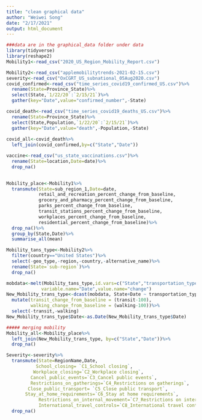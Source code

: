 ```yaml
---
title: "clean graphical data"
author: "Weiwei Song"
date: "2/17/2021"
output: html_document
---
```


```r
###data are in the graphical_data folder under data
library(tidyverse)
library(reshape2)
Mobility1<-read_csv("2020_US_Region_Mobility_Report.csv")

Mobility2<-read_csv("applemobilitytrends-2021-02-15.csv")
severity<-read_csv("OxCGRT_US_subnational_05Aug2020.csv")
covid_confirmed<-read_csv("time_series_covid19_confirmed_US.csv")%>%
  rename(State=Province_State)%>%
  select(State,`1/22/20`:`2/15/21`)%>%
  gather(key="Date",value="confirmed_number",-State)

covid_death<-read_csv("time_series_covid19_deaths_US.csv")%>%
  rename(State=Province_State)%>%
  select(State,Population,`1/22/20`:`2/15/21`)%>%
  gather(key="Date",value="death",-Population,-State)
  
covid_all<-covid_death%>%
  left_join(covid_confirmed,by=c("State","Date"))

vaccine<-read_csv("us_state_vaccinations.csv")%>%
  rename(State=location,Date=date)%>%
  drop_na()
  
```


```r
Mobility_place<-Mobility1%>%
  transmute(State=sub_region_1,Date=date,
            retail_and_recreation_percent_change_from_baseline,
            grocery_and_pharmacy_percent_change_from_baseline,
            parks_percent_change_from_baseline,
            transit_stations_percent_change_from_baseline,
            workplaces_percent_change_from_baseline,
            residential_percent_change_from_baseline)%>%
  drop_na()%>%
  group_by(State,Date)%>%
  summarise_all(mean)
```


```r
Mobility_tans_type<-Mobility2%>%
  filter(country=="United States")%>%
  select(-geo_type,-region,-country,-alternative_name)%>%
  rename(State=`sub-region`)%>%
  drop_na()

mobdata<-melt(Mobility_tans_type,id.vars=c("State","transportation_type"),
             variable.name="Date",value.name="change")
New_Mobility_trans_type<-dcast(mobdata, State+Date ~ transportation_type, mean)%>%
  mutate(transit_change_from_baseline = (transit-100),
         walking_change_from_baseline = (walking-100))%>%
  select(-transit,-walking)
New_Mobility_trans_type$Date<-as.Date(New_Mobility_trans_type$Date)

##### merging mobility
Mobility_all<-Mobility_place%>% 
  left_join(New_Mobility_trans_type, by=c("State","Date"))%>%
  drop_na()

```

```r

Severity<-severity%>%
  transmute(State=RegionName,Date,
           School_closing= `C1_School closing`,
          Workplace_closing=`C2_Workplace closing`,
         Cancel_public_events=`C3_Cancel public events`,
         Restrictions_on_gatherings=`C4_Restrictions on gatherings`,
        Close_public_transport= `C5_Close public transport`,
       Stay_at_home_requirements=`C6_Stay at home requirements`,
            Restrictions_on_internal_movement=`C7_Restrictions on internal movement`,
            International_travel_controls=`C8_International travel controls`)%>%
  drop_na()
```




